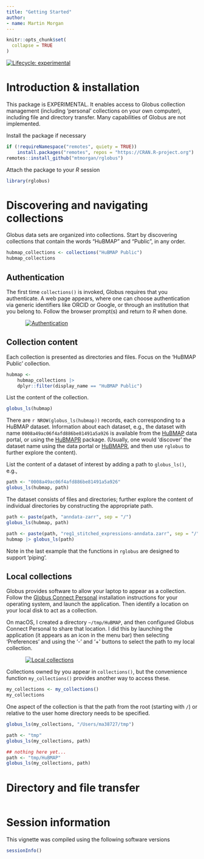 ```yaml
---
title: "Getting Started"
author:
- name: Martin Morgan
---
```


```r
knitr::opts_chunk$set(
  collapse = TRUE
)
```

[![Lifecycle:
experimental](https://img.shields.io/badge/lifecycle-experimental-orange.svg)](https://lifecycle.r-lib.org/articles/stages.html#experimental)

# Introduction & installation

This package is EXPERIMENTAL. It enables access to Globus collection
management (including 'personal' collections on your own computer),
including file and directory transfer. Many capabilities of Globus are
not implemented.

Install the package if necessary

```r
if (!requireNamespace("remotes", quiety = TRUE))
    install.packages("remotes", repos = "https://CRAN.R-project.org")
remotes::install_github("mtmorgan/rglobus")
```

Attach the package to your *R* session

```r
library(rglobus)
```

# Discovering and navigating collections

Globus data sets are organized into collections. Start by discovering
collections that contain the words "HuBMAP" and "Public", in any
order.

```r
hubmap_collections <- collections("HuBMAP Public")
hubmap_collections
```

## Authentication

The first time `collections()` is invoked, Globus requires that you
authenticate. A web page appears, where one can choose authentication
via generic identifiers like ORCID or Google, or through an
institution that you belong to. Follow the browser prompt(s) and
return to *R* when done.

[![Authentication](images/authentication.png)](#authentication){style="display:block; margin-left:auto; margin-right:auto; width:80%"}

## Collection content

Each collection is presented as directories and files. Focus on the
'HuBMAP Public' collection.

```r
hubmap <-
    hubmap_collections |>
    dplyr::filter(display_name == "HuBMAP Public")
```

List the content of the collection.

```r
globus_ls(hubmap)
```

There are `r NROW(globus_ls(hubmap))` records, each corresponding to a
HuBMAP dataset. Information about each dataset, e.g., the dataset with
name `0008a49ac06f4afd886be81491a5a926` is available from the
[HuBMAP][] data portal, or using the [HuBMAPR][] package. (Usually,
one would 'discover' the dataset name using the data portal or
[HuBMAPR][], and then use `rglobus` to further explore the content).

List the content of a dataset of interest by adding a path to
`globus_ls()`, e.g.,

```r
path <- "0008a49ac06f4afd886be81491a5a926"
globus_ls(hubmap, path)
```

The dataset consists of files and directories; further explore the
content of individual directories by constructing the appropriate path.

```r
path <- paste(path, "anndata-zarr", sep = "/")
globus_ls(hubmap, path)

path <- paste(path, "reg1_stitched_expressions-anndata.zarr", sep = "/")
hubmap |> globus_ls(path)
```

Note in the last example that the functions in `rglobus` are designed
to support 'piping'.

[HuBMAP]: https://portal.hubmapconsortium.org/search?q=0008a49ac06f4afd886be81491a5a926&processing[0]=processed&entity_type[0]=Dataset
[HuBMAPR]: https://christinehou11.github.io/HuBMAPR/

## Local collections

Globus provides software to allow your laptop to appear as a
collection. Follow the [Globus Connect Personal][] installation
instructions for your operating system, and launch the
application. Then identify a location on your local disk to act as a
collection.

On macOS, I created a directory `~/tmp/HuBMAP`, and then configured
Globus Connect Personal to share that location. I did this by
launching the application (it appears as an icon in the menu bar) then
selecting 'Preferences' and using the '-' and '+' buttons to select
the path to my local collection.

[![Local collections](images/local_collection.png)](#local-collections){style="display:block; margin-left:auto; margin-right:auto; width:80%"}

Collections owned by you appear in `collections()`, but the
convenience function `my_collections()` provides another way to access
these.

```r
my_collections <- my_collections()
my_collections
```

One aspect of the collection is that the path from the root (starting
with `/`) or relative to the user home directory needs to be
specified.

```r
globus_ls(my_collections, "/Users/ma38727/tmp")

path <- "tmp"
globus_ls(my_collections, path)

## nothing here yet...
path <- "tmp/HuBMAP"
globus_ls(my_collections, path)
```

[Globus Connect Personal]: https://www.globus.org/globus-connect-personal

# Directory and file transfer

```r
```

# Session information

This vignette was compiled using the following software versions

```r
sessionInfo()
```

